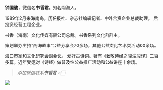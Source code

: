 **钟国骏**，微信名**书香君**。知名闯海人。

1989年2月来海南岛，历任报社、杂志社编辑记者、中外合资企业总裁助理。
后投资经营工程企业。

书香（海南）文化传媒有限公司总裁。书香系列文化群群主。

策划举办主持“闯海故事”公益分享会70余场，其他公益文化艺术类活动60余场。

海口市家和文化研究会副会长。
爱好古诗词。著有《致敬诗经之骏注骏译》二百多篇。近年受邀对《诗经》做普及性公益推广活动和公益讲座十余场。

> *添加微信联系**书香君** 👉🏻*

![](../assets/weixin.jpg)
